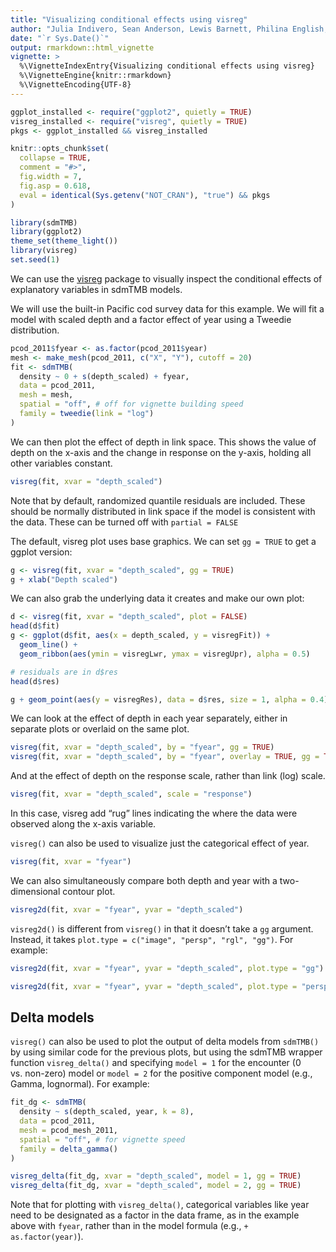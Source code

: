 ```yaml
---
title: "Visualizing conditional effects using visreg"
author: "Julia Indivero, Sean Anderson, Lewis Barnett, Philina English, Eric Ward"
date: "`r Sys.Date()`"
output: rmarkdown::html_vignette
vignette: >
  %\VignetteIndexEntry{Visualizing conditional effects using visreg}
  %\VignetteEngine{knitr::rmarkdown}
  %\VignetteEncoding{UTF-8}
---
```


```r
ggplot_installed <- require("ggplot2", quietly = TRUE)
visreg_installed <- require("visreg", quietly = TRUE)
pkgs <- ggplot_installed && visreg_installed

knitr::opts_chunk$set(
  collapse = TRUE,
  comment = "#>",
  fig.width = 7,
  fig.asp = 0.618,
  eval = identical(Sys.getenv("NOT_CRAN"), "true") && pkgs
)
```

```r
library(sdmTMB)
library(ggplot2)
theme_set(theme_light())
library(visreg)
set.seed(1)
```

We can use the [visreg](https://CRAN.R-project.org/package=visreg) package to visually inspect the conditional effects of explanatory variables in sdmTMB models.

We will use the built-in Pacific cod survey data for this example.
We will fit a model with scaled depth and a factor effect of year using a Tweedie distribution.

```r
pcod_2011$fyear <- as.factor(pcod_2011$year)
mesh <- make_mesh(pcod_2011, c("X", "Y"), cutoff = 20)
fit <- sdmTMB(
  density ~ 0 + s(depth_scaled) + fyear,
  data = pcod_2011,
  mesh = mesh,
  spatial = "off", # off for vignette building speed
  family = tweedie(link = "log")
)
```

We can then plot the effect of depth in link space. 
This shows the value of depth on the x-axis and the change in response on the y-axis, holding all other variables constant.

```r
visreg(fit, xvar = "depth_scaled")
```

Note that by default, randomized quantile residuals are included. 
These should be normally distributed in link space if the model is consistent with the data.
These can be turned off with `partial = FALSE`

The default, visreg plot uses base graphics.
We can set `gg = TRUE` to get a ggplot version:

```r
g <- visreg(fit, xvar = "depth_scaled", gg = TRUE)
g + xlab("Depth scaled")
```

We can also grab the underlying data it creates and make our own plot:

```r
d <- visreg(fit, xvar = "depth_scaled", plot = FALSE)
head(d$fit)
g <- ggplot(d$fit, aes(x = depth_scaled, y = visregFit)) +
  geom_line() +
  geom_ribbon(aes(ymin = visregLwr, ymax = visregUpr), alpha = 0.5)

# residuals are in d$res
head(d$res)

g + geom_point(aes(y = visregRes), data = d$res, size = 1, alpha = 0.4)
```

We can look at the effect of depth in each year separately, either in separate plots or overlaid on the same plot.

```r
visreg(fit, xvar = "depth_scaled", by = "fyear", gg = TRUE)
visreg(fit, xvar = "depth_scaled", by = "fyear", overlay = TRUE, gg = TRUE)
```

And at the effect of depth on the response scale, rather than link (log) scale.

```r
visreg(fit, xvar = "depth_scaled", scale = "response")
```

In this case, visreg add "rug" lines indicating the where the data were observed along the x-axis variable.

`visreg()` can also be used to visualize just the categorical effect of year.

```r
visreg(fit, xvar = "fyear")
```

We can also simultaneously compare both depth and year with a two-dimensional contour plot.

```r
visreg2d(fit, xvar = "fyear", yvar = "depth_scaled")
```

`visreg2d()` is different from `visreg()` in that it doesn't take a `gg` argument.
Instead, it takes `plot.type = c("image", "persp", "rgl", "gg")`.
For example:

```r
visreg2d(fit, xvar = "fyear", yvar = "depth_scaled", plot.type = "gg")
```

```r
visreg2d(fit, xvar = "fyear", yvar = "depth_scaled", plot.type = "persp")
```

## Delta models

`visreg()` can also be used to plot the output of delta models from `sdmTMB()` by using similar code for the previous plots, but using the sdmTMB wrapper function `visreg_delta()` and specifying `model = 1` for the encounter (0 vs. non-zero) model or `model = 2` for the positive component model (e.g., Gamma, lognormal). For example:

```r
fit_dg <- sdmTMB(
  density ~ s(depth_scaled, year, k = 8),
  data = pcod_2011,
  mesh = pcod_mesh_2011,
  spatial = "off", # for vignette speed
  family = delta_gamma()
)

visreg_delta(fit_dg, xvar = "depth_scaled", model = 1, gg = TRUE)
visreg_delta(fit_dg, xvar = "depth_scaled", model = 2, gg = TRUE)
```

Note that for plotting with `visreg_delta()`, categorical variables like year need to be designated as a factor in the data frame, as in the example above with `fyear`, rather than in the model formula (e.g., `+ as.factor(year)`).
